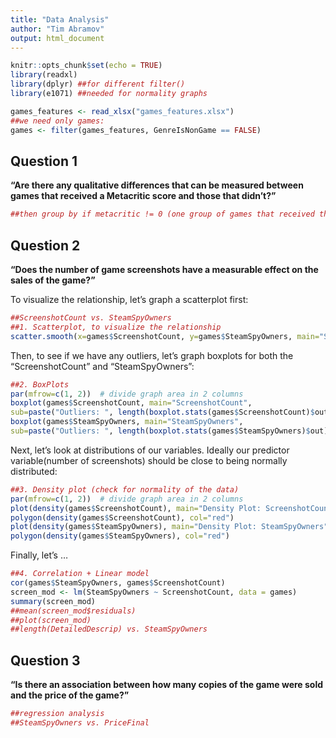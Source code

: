 ```yaml
---
title: "Data Analysis"
author: "Tim Abramov"
output: html_document
---
```


```r
knitr::opts_chunk$set(echo = TRUE)
library(readxl)
library(dplyr) ##for different filter()
library(e1071) ##needed for normality graphs

games_features <- read_xlsx("games_features.xlsx")
##we need only games:
games <- filter(games_features, GenreIsNonGame == FALSE)
```

## Question 1
__"Are there any qualitative differences that can be measured between games that received a Metacritic score and those that didn't?"__
```r
##then group by if metacritic != 0 (one group of games that received the score, and one that didn't)

```


## Question 2
__"Does the number of game screenshots have a measurable effect on the sales of the game?"__

To visualize the relationship, let's graph a scatterplot first:
```r
##ScreenshotCount vs. SteamSpyOwners
##1. Scatterplot, to visualize the relationship
scatter.smooth(x=games$ScreenshotCount, y=games$SteamSpyOwners, main="ScreenshotCount ~ SteamSpyOwners")
```


Then, to see if we have any outliers, let's graph boxplots for both the "ScreenshotCount" and "SteamSpyOwners":
```r
##2. BoxPlots
par(mfrow=c(1, 2))  # divide graph area in 2 columns
boxplot(games$ScreenshotCount, main="ScreenshotCount",
sub=paste("Outliers: ", length(boxplot.stats(games$ScreenshotCount)$out)))  # box plot for ScreenshotCount
boxplot(games$SteamSpyOwners, main="SteamSpyOwners",
sub=paste("Outliers: ", length(boxplot.stats(games$SteamSpyOwners)$out)))  # box plot for SteamSpyOwners
```



Next, let's look at distributions of our variables. Ideally our predictor variable(number of screenshots) should be close to being normally distributed: 
```r
##3. Density plot (check for normality of the data)
par(mfrow=c(1, 2))  # divide graph area in 2 columns
plot(density(games$ScreenshotCount), main="Density Plot: ScreenshotCount", ylab="Frequency", sub=paste("Skewness:", round(e1071::skewness(games$ScreenshotCount), 2)))  # density plot for ScreenshotCount
polygon(density(games$ScreenshotCount), col="red")
plot(density(games$SteamSpyOwners), main="Density Plot: SteamSpyOwners", ylab="Frequency", sub=paste("Skewness:", round(e1071::skewness(games$SteamSpyOwners), 2)))  # density plot for 'dist'
polygon(density(games$SteamSpyOwners), col="red")
```


Finally, let's ...
```r
##4. Correlation + Linear model
cor(games$SteamSpyOwners, games$ScreenshotCount)
screen_mod <- lm(SteamSpyOwners ~ ScreenshotCount, data = games)
summary(screen_mod)
##mean(screen_mod$residuals)
##plot(screen_mod)
##length(DetailedDescrip) vs. SteamSpyOwners

```

## Question 3
__"Is there an association between how many copies of the game were sold and the price of the game?"__
```r
##regression analysis
##SteamSpyOwners vs. PriceFinal

```


